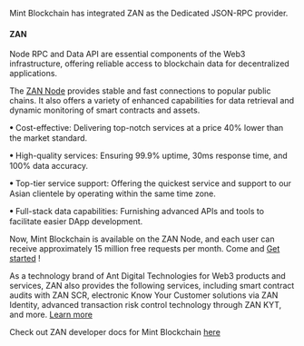 Mint Blockchain has integrated ZAN as the Dedicated JSON-RPC provider.

#### ZAN

Node RPC and Data API are essential components of the Web3 infrastructure, offering reliable access to blockchain data for decentralized applications.

The [ZAN Node](https://zan.top/home/node-service?chInfo=ch_Mint) provides stable and fast connections to popular public chains. It also offers a variety of enhanced capabilities for data retrieval and dynamic monitoring of smart contracts and assets. 

ꔷ Cost-effective: Delivering top-notch services at a price 40% lower than the market standard.

ꔷ High-quality services: Ensuring 99.9% uptime, 30ms response time, and 100% data accuracy.

ꔷ Top-tier service support: Offering the quickest service and support to our Asian clientele by operating within the same time zone.

ꔷ Full-stack data capabilities: Furnishing advanced APIs and tools to facilitate easier DApp development.

Now, Mint Blockchain is available on the ZAN Node, and each user can receive approximately 15 million free requests per month. Come and [Get started](https://zan.top/home/node-service?chInfo=ch_Mint) ! 

As a technology brand of Ant Digital Technologies for Web3 products and services, ZAN also provides the following services, including smart contract audits with ZAN SCR, electronic Know Your Customer solutions via ZAN Identity, advanced transaction risk control technology through ZAN KYT, and more. [Learn more](https://zan.top/?chInfo=ch_Mint)

Check out ZAN developer docs for Mint Blockchain [here](https://docs.zan.top/reference/eth-accounts-mint)